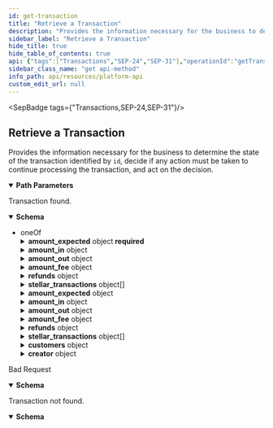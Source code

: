 ```yaml
---
id: get-transaction
title: "Retrieve a Transaction"
description: "Provides the information necessary for the business to determine the state of the transaction identified by `id`, decide if any action must be taken to continue processing the transaction, and act on the decision."
sidebar_label: "Retrieve a Transaction"
hide_title: true
hide_table_of_contents: true
api: {"tags":["Transactions","SEP-24","SEP-31"],"operationId":"getTransaction","description":"Provides the information necessary for the business to determine the state of the transaction identified by `id`, decide if any action must be taken to continue processing the transaction, and act on the decision.","parameters":[{"in":"path","name":"id","required":true,"schema":{"type":"string"}}],"responses":{"200":{"description":"Transaction found.","content":{"application/json":{"schema":{"oneOf":[{"type":"object","required":["id","sep","kind","status","amount_expected","destination_account","started_at"],"properties":{"id":{"type":"string"},"sep":{"type":"string","enum":["24"]},"kind":{"type":"string","enum":["deposit","withdrawal"]},"status":{"type":"string","description":"Possible status value for SEP-24 transactions","enum":["incomplete","completed","refunded","expired","error","pending_stellar","pending_external","pending_user_transfer_start","pending_user_transfer_complete","pending_anchor","pending_trust","pending_user","no_market","too_small","too_large"],"title":"StatusSEP24"},"amount_expected":{"type":"object","required":["amount","asset"],"properties":{"amount":{"type":"string"},"asset":{"type":"string"}},"title":"Amount"},"amount_in":{"type":"object","required":["amount","asset"],"properties":{"amount":{"type":"string"},"asset":{"type":"string"}},"title":"Amount"},"amount_out":{"type":"object","required":["amount","asset"],"properties":{"amount":{"type":"string"},"asset":{"type":"string"}},"title":"Amount"},"amount_fee":{"type":"object","required":["amount","asset"],"properties":{"amount":{"type":"string"},"asset":{"type":"string"}},"title":"Amount"},"started_at":{"type":"string","format":"date-time"},"updated_at":{"type":"string","format":"date-time"},"completed_at":{"type":"string","format":"date-time"},"transfer_received_at":{"type":"string","format":"date-time"},"message":{"type":"string"},"refunds":{"type":"object","properties":{"amount_refunded":{"type":"object","required":["amount","asset"],"properties":{"amount":{"type":"string"},"asset":{"type":"string"}},"title":"Amount"},"amount_fee":{"type":"object","required":["amount","asset"],"properties":{"amount":{"type":"string"},"asset":{"type":"string"}},"title":"Amount"},"payments":{"type":"array","items":{"type":"object","properties":{"id":{"type":"string"},"id_type":{"type":"string","enum":["stellar","external"]},"amount":{"type":"object","required":["amount","asset"],"properties":{"amount":{"type":"string"},"asset":{"type":"string"}},"title":"Amount"},"fee":{"type":"object","required":["amount","asset"],"properties":{"amount":{"type":"string"},"asset":{"type":"string"}},"title":"Amount"},"requested_at":{"type":"string","format":"date-time"},"refunded_at":{"type":"string","format":"date-time"}}}}},"title":"Refunds"},"stellar_transactions":{"type":"array","items":{"type":"object","required":["id","created_at","envelope","payments"],"properties":{"id":{"type":"string","description":"The ID of the transaction in the Stellar network."},"memo":{"type":"string","description":"The memo of the transaction in the Stellar network."},"memo_type":{"type":"string","description":"The memo type of the transaction in the Stellar network. Should be present if memo is not null.","enum":["text","hash","id"]},"created_at":{"type":"string","format":"date-time","description":"The time the transaction was registered in the Stellar network."},"envelope":{"type":"string","description":"The transaction envelope, containing all the transaction information."},"payments":{"type":"array","items":{"type":"object","required":["id","payment_type","source_account","destination_account","amount"],"properties":{"id":{"type":"string","description":"The ID of the payment in the Stellar Network."},"payment_type":{"type":"string","description":"The type of payment in the Stellar Network.","enum":["payment","path_payment"],"default":"payment"},"source_account":{"type":"string","description":"The account being debited in the Stellar Network."},"destination_account":{"type":"string","description":"The account being credited in the Stellar Network."},"amount":{"type":"object","required":["amount","asset"],"properties":{"amount":{"type":"string"},"asset":{"type":"string"}},"title":"Amount"}}}}},"title":"StellarTransaction"}},"source_account":{"type":"string"},"destination_account":{"type":"string"},"external_transaction_id":{"type":"string"},"memo":{"type":"string"},"memo_type":{"type":"string","description":"The memo type of the transaction in the Stellar network. Should be present if memo is not null.","enum":["text id hash"],"title":"MemoType"}},"title":"TransactionSEP24"},{"type":"object","required":["id","sep","kind","status","started_at"],"properties":{"id":{"type":"string"},"sep":{"type":"string","enum":["31"]},"kind":{"type":"string","enum":["receive"]},"status":{"type":"string","description":"Possible status value for SEP-31 transactions","enum":["incomplete","completed","refunded","expired","error","pending_stellar","pending_external","pending_sender","pending_receiver","pending_transaction_info_update","pending_customer_info_update"],"title":"StatusSEP31"},"amount_expected":{"type":"object","required":["amount","asset"],"properties":{"amount":{"type":"string"},"asset":{"type":"string"}},"title":"Amount"},"amount_in":{"type":"object","required":["amount","asset"],"properties":{"amount":{"type":"string"},"asset":{"type":"string"}},"title":"Amount"},"amount_out":{"type":"object","required":["amount","asset"],"properties":{"amount":{"type":"string"},"asset":{"type":"string"}},"title":"Amount"},"amount_fee":{"type":"object","required":["amount","asset"],"properties":{"amount":{"type":"string"},"asset":{"type":"string"}},"title":"Amount"},"quote_id":{"type":"string"},"started_at":{"type":"string","format":"date-time"},"updated_at":{"type":"string","format":"date-time"},"completed_at":{"type":"string","format":"date-time"},"transfer_received_at":{"type":"string","format":"date-time"},"message":{"type":"string"},"refunds":{"type":"object","properties":{"amount_refunded":{"type":"object","required":["amount","asset"],"properties":{"amount":{"type":"string"},"asset":{"type":"string"}},"title":"Amount"},"amount_fee":{"type":"object","required":["amount","asset"],"properties":{"amount":{"type":"string"},"asset":{"type":"string"}},"title":"Amount"},"payments":{"type":"array","items":{"type":"object","properties":{"id":{"type":"string"},"id_type":{"type":"string","enum":["stellar","external"]},"amount":{"type":"object","required":["amount","asset"],"properties":{"amount":{"type":"string"},"asset":{"type":"string"}},"title":"Amount"},"fee":{"type":"object","required":["amount","asset"],"properties":{"amount":{"type":"string"},"asset":{"type":"string"}},"title":"Amount"},"requested_at":{"type":"string","format":"date-time"},"refunded_at":{"type":"string","format":"date-time"}}}}},"title":"Refunds"},"stellar_transactions":{"type":"array","items":{"type":"object","required":["id","created_at","envelope","payments"],"properties":{"id":{"type":"string","description":"The ID of the transaction in the Stellar network."},"memo":{"type":"string","description":"The memo of the transaction in the Stellar network."},"memo_type":{"type":"string","description":"The memo type of the transaction in the Stellar network. Should be present if memo is not null.","enum":["text","hash","id"]},"created_at":{"type":"string","format":"date-time","description":"The time the transaction was registered in the Stellar network."},"envelope":{"type":"string","description":"The transaction envelope, containing all the transaction information."},"payments":{"type":"array","items":{"type":"object","required":["id","payment_type","source_account","destination_account","amount"],"properties":{"id":{"type":"string","description":"The ID of the payment in the Stellar Network."},"payment_type":{"type":"string","description":"The type of payment in the Stellar Network.","enum":["payment","path_payment"],"default":"payment"},"source_account":{"type":"string","description":"The account being debited in the Stellar Network."},"destination_account":{"type":"string","description":"The account being credited in the Stellar Network."},"amount":{"type":"object","required":["amount","asset"],"properties":{"amount":{"type":"string"},"asset":{"type":"string"}},"title":"Amount"}}}}},"title":"StellarTransaction"}},"external_transaction_id":{"type":"string"},"customers":{"type":"object","description":"The Identification info of the sending and receiving customers. If they were created through [SEP-12](https://stellar.org/protocol/sep-12),\nthis object should contain the SEP-12 customer `id`. Otherwise, the `account` address of the customer.\n","properties":{"sender":{"type":"object","description":"StellarId's are objects that identify end-users and SEP-31 Sending Anchors, but not SEP-31 Receiving Anchors.\n\nFor a SEP-12 customer, the `id` field should be sufficient to fully identify the customer in the business' Backend.\n\nFor a SEP-31 Sending Anchor, the `account` field should be used.\n","properties":{"id":{"type":"string","description":"The `id` of the customer registered through SEP-12."},"account":{"type":"string","description":"Either the Stellar account or Muxed account address of the on-chain entity."}},"title":"StellarId"},"receiver":{"type":"object","description":"StellarId's are objects that identify end-users and SEP-31 Sending Anchors, but not SEP-31 Receiving Anchors.\n\nFor a SEP-12 customer, the `id` field should be sufficient to fully identify the customer in the business' Backend.\n\nFor a SEP-31 Sending Anchor, the `account` field should be used.\n","properties":{"id":{"type":"string","description":"The `id` of the customer registered through SEP-12."},"account":{"type":"string","description":"Either the Stellar account or Muxed account address of the on-chain entity."}},"title":"StellarId"}}},"creator":{"type":"object","description":"StellarId's are objects that identify end-users and SEP-31 Sending Anchors, but not SEP-31 Receiving Anchors.\n\nFor a SEP-12 customer, the `id` field should be sufficient to fully identify the customer in the business' Backend.\n\nFor a SEP-31 Sending Anchor, the `account` field should be used.\n","properties":{"id":{"type":"string","description":"The `id` of the customer registered through SEP-12."},"account":{"type":"string","description":"Either the Stellar account or Muxed account address of the on-chain entity."}},"title":"StellarId"}},"title":"TransactionSEP31"}]}}}},"400":{"description":"Bad Request","content":{"application/json":{"schema":{"type":"object","properties":{"error":{"type":"string"},"id":{"type":"string"}},"required":["error"],"title":"Error"}}}},"404":{"description":"Transaction not found.","content":{"application/json":{"schema":{"type":"object","properties":{"error":{"type":"string"},"id":{"type":"string"}},"required":["error"],"title":"Error"}}}}},"method":"get","path":"/transactions/{id}","info":{"version":"2.0.0","title":"Platform API"},"postman":{"name":"Retrieve a Transaction","description":{"content":"Provides the information necessary for the business to determine the state of the transaction identified by `id`, decide if any action must be taken to continue processing the transaction, and act on the decision.","type":"text/plain"},"url":{"path":["transactions",":id"],"host":["{{baseUrl}}"],"query":[],"variable":[{"disabled":false,"description":{"content":"(Required) ","type":"text/plain"},"type":"any","value":"","key":"id"}]},"header":[{"key":"Accept","value":"application/json"}],"method":"GET"}}
sidebar_class_name: "get api-method"
info_path: api/resources/platform-api
custom_edit_url: null
---
```



<SepBadge tags={"Transactions,SEP-24,SEP-31"}/>


## Retrieve a Transaction



Provides the information necessary for the business to determine the state of the transaction identified by `id`, decide if any action must be taken to continue processing the transaction, and act on the decision.

<details style={{"marginBottom":"1rem"}} data-collapsed={false} open={true}><summary style={{}}><strong>Path Parameters</strong></summary><div><ul><ParamsItem className={"paramsItem"} param={{"in":"path","name":"id","required":true,"schema":{"type":"string"}}}></ParamsItem></ul></div></details><div><ApiTabs><TabItem label={"200"} value={"200"}><div>

Transaction found.

</div><div><MimeTabs schemaType={"response"}><TabItem label={"application/json"} value={"application/json"}><SchemaTabs><TabItem label={"Schema"} value={"Schema"}><details style={{}} data-collapsed={false} open={true}><summary style={{"textAlign":"left"}}><strong>Schema</strong></summary><div style={{"textAlign":"left","marginLeft":"1rem"}}></div><ul style={{"marginLeft":"1rem"}}><li><span className={"badge badge--info"}>oneOf</span><SchemaTabs><TabItem label={"TransactionSEP24"} value={"0-item-properties"}><SchemaItem collapsible={false} name={"id"} required={true} schemaName={"string"} qualifierMessage={undefined} schema={{"type":"string"}}></SchemaItem><SchemaItem collapsible={false} name={"sep"} required={true} schemaName={"string"} qualifierMessage={"**Possible values:** [`24`]"} schema={{"type":"string","enum":["24"]}}></SchemaItem><SchemaItem collapsible={false} name={"kind"} required={true} schemaName={"string"} qualifierMessage={"**Possible values:** [`deposit`, `withdrawal`]"} schema={{"type":"string","enum":["deposit","withdrawal"]}}></SchemaItem><SchemaItem collapsible={false} name={"status"} required={true} schemaName={"StatusSEP24"} qualifierMessage={"**Possible values:** [`incomplete`, `completed`, `refunded`, `expired`, `error`, `pending_stellar`, `pending_external`, `pending_user_transfer_start`, `pending_user_transfer_complete`, `pending_anchor`, `pending_trust`, `pending_user`, `no_market`, `too_small`, `too_large`]"} schema={{"type":"string","description":"Possible status value for SEP-24 transactions","enum":["incomplete","completed","refunded","expired","error","pending_stellar","pending_external","pending_user_transfer_start","pending_user_transfer_complete","pending_anchor","pending_trust","pending_user","no_market","too_small","too_large"],"title":"StatusSEP24"}}></SchemaItem><SchemaItem collapsible={true} className={"schemaItem"}><details style={{}}><summary style={{}}><strong>amount_expected</strong><span style={{"opacity":"0.6"}}> object</span><strong style={{"fontSize":"var(--ifm-code-font-size)","color":"var(--openapi-required)"}}> required</strong></summary><div style={{"marginLeft":"1rem"}}><SchemaItem collapsible={false} name={"amount"} required={true} schemaName={"string"} qualifierMessage={undefined} schema={{"type":"string"}}></SchemaItem><SchemaItem collapsible={false} name={"asset"} required={true} schemaName={"string"} qualifierMessage={undefined} schema={{"type":"string"}}></SchemaItem></div></details></SchemaItem><SchemaItem collapsible={true} className={"schemaItem"}><details style={{}}><summary style={{}}><strong>amount_in</strong><span style={{"opacity":"0.6"}}> object</span></summary><div style={{"marginLeft":"1rem"}}><SchemaItem collapsible={false} name={"amount"} required={true} schemaName={"string"} qualifierMessage={undefined} schema={{"type":"string"}}></SchemaItem><SchemaItem collapsible={false} name={"asset"} required={true} schemaName={"string"} qualifierMessage={undefined} schema={{"type":"string"}}></SchemaItem></div></details></SchemaItem><SchemaItem collapsible={true} className={"schemaItem"}><details style={{}}><summary style={{}}><strong>amount_out</strong><span style={{"opacity":"0.6"}}> object</span></summary><div style={{"marginLeft":"1rem"}}><SchemaItem collapsible={false} name={"amount"} required={true} schemaName={"string"} qualifierMessage={undefined} schema={{"type":"string"}}></SchemaItem><SchemaItem collapsible={false} name={"asset"} required={true} schemaName={"string"} qualifierMessage={undefined} schema={{"type":"string"}}></SchemaItem></div></details></SchemaItem><SchemaItem collapsible={true} className={"schemaItem"}><details style={{}}><summary style={{}}><strong>amount_fee</strong><span style={{"opacity":"0.6"}}> object</span></summary><div style={{"marginLeft":"1rem"}}><SchemaItem collapsible={false} name={"amount"} required={true} schemaName={"string"} qualifierMessage={undefined} schema={{"type":"string"}}></SchemaItem><SchemaItem collapsible={false} name={"asset"} required={true} schemaName={"string"} qualifierMessage={undefined} schema={{"type":"string"}}></SchemaItem></div></details></SchemaItem><SchemaItem collapsible={false} name={"started_at"} required={true} schemaName={"date-time"} qualifierMessage={undefined} schema={{"type":"string","format":"date-time"}}></SchemaItem><SchemaItem collapsible={false} name={"updated_at"} required={false} schemaName={"date-time"} qualifierMessage={undefined} schema={{"type":"string","format":"date-time"}}></SchemaItem><SchemaItem collapsible={false} name={"completed_at"} required={false} schemaName={"date-time"} qualifierMessage={undefined} schema={{"type":"string","format":"date-time"}}></SchemaItem><SchemaItem collapsible={false} name={"transfer_received_at"} required={false} schemaName={"date-time"} qualifierMessage={undefined} schema={{"type":"string","format":"date-time"}}></SchemaItem><SchemaItem collapsible={false} name={"message"} required={false} schemaName={"string"} qualifierMessage={undefined} schema={{"type":"string"}}></SchemaItem><SchemaItem collapsible={true} className={"schemaItem"}><details style={{}}><summary style={{}}><strong>refunds</strong><span style={{"opacity":"0.6"}}> object</span></summary><div style={{"marginLeft":"1rem"}}><SchemaItem collapsible={true} className={"schemaItem"}><details style={{}}><summary style={{}}><strong>amount_refunded</strong><span style={{"opacity":"0.6"}}> object</span></summary><div style={{"marginLeft":"1rem"}}><SchemaItem collapsible={false} name={"amount"} required={true} schemaName={"string"} qualifierMessage={undefined} schema={{"type":"string"}}></SchemaItem><SchemaItem collapsible={false} name={"asset"} required={true} schemaName={"string"} qualifierMessage={undefined} schema={{"type":"string"}}></SchemaItem></div></details></SchemaItem><SchemaItem collapsible={true} className={"schemaItem"}><details style={{}}><summary style={{}}><strong>amount_fee</strong><span style={{"opacity":"0.6"}}> object</span></summary><div style={{"marginLeft":"1rem"}}><SchemaItem collapsible={false} name={"amount"} required={true} schemaName={"string"} qualifierMessage={undefined} schema={{"type":"string"}}></SchemaItem><SchemaItem collapsible={false} name={"asset"} required={true} schemaName={"string"} qualifierMessage={undefined} schema={{"type":"string"}}></SchemaItem></div></details></SchemaItem><SchemaItem collapsible={true} className={"schemaItem"}><details style={{}}><summary style={{}}><strong>payments</strong><span style={{"opacity":"0.6"}}> object[]</span></summary><div style={{"marginLeft":"1rem"}}><li><div style={{"fontSize":"var(--ifm-code-font-size)","opacity":"0.6","marginLeft":"-.5rem","paddingBottom":".5rem"}}>Array [</div></li><SchemaItem collapsible={false} name={"id"} required={false} schemaName={"string"} qualifierMessage={undefined} schema={{"type":"string"}}></SchemaItem><SchemaItem collapsible={false} name={"id_type"} required={false} schemaName={"string"} qualifierMessage={"**Possible values:** [`stellar`, `external`]"} schema={{"type":"string","enum":["stellar","external"]}}></SchemaItem><SchemaItem collapsible={true} className={"schemaItem"}><details style={{}}><summary style={{}}><strong>amount</strong><span style={{"opacity":"0.6"}}> object</span></summary><div style={{"marginLeft":"1rem"}}><SchemaItem collapsible={false} name={"amount"} required={true} schemaName={"string"} qualifierMessage={undefined} schema={{"type":"string"}}></SchemaItem><SchemaItem collapsible={false} name={"asset"} required={true} schemaName={"string"} qualifierMessage={undefined} schema={{"type":"string"}}></SchemaItem></div></details></SchemaItem><SchemaItem collapsible={true} className={"schemaItem"}><details style={{}}><summary style={{}}><strong>fee</strong><span style={{"opacity":"0.6"}}> object</span></summary><div style={{"marginLeft":"1rem"}}><SchemaItem collapsible={false} name={"amount"} required={true} schemaName={"string"} qualifierMessage={undefined} schema={{"type":"string"}}></SchemaItem><SchemaItem collapsible={false} name={"asset"} required={true} schemaName={"string"} qualifierMessage={undefined} schema={{"type":"string"}}></SchemaItem></div></details></SchemaItem><SchemaItem collapsible={false} name={"requested_at"} required={false} schemaName={"date-time"} qualifierMessage={undefined} schema={{"type":"string","format":"date-time"}}></SchemaItem><SchemaItem collapsible={false} name={"refunded_at"} required={false} schemaName={"date-time"} qualifierMessage={undefined} schema={{"type":"string","format":"date-time"}}></SchemaItem><li><div style={{"fontSize":"var(--ifm-code-font-size)","opacity":"0.6","marginLeft":"-.5rem"}}>]</div></li></div></details></SchemaItem></div></details></SchemaItem><SchemaItem collapsible={true} className={"schemaItem"}><details style={{}}><summary style={{}}><strong>stellar_transactions</strong><span style={{"opacity":"0.6"}}> object[]</span></summary><div style={{"marginLeft":"1rem"}}><li><div style={{"fontSize":"var(--ifm-code-font-size)","opacity":"0.6","marginLeft":"-.5rem","paddingBottom":".5rem"}}>Array [</div></li><SchemaItem collapsible={false} name={"id"} required={true} schemaName={"string"} qualifierMessage={undefined} schema={{"type":"string","description":"The ID of the transaction in the Stellar network."}}></SchemaItem><SchemaItem collapsible={false} name={"memo"} required={false} schemaName={"string"} qualifierMessage={undefined} schema={{"type":"string","description":"The memo of the transaction in the Stellar network."}}></SchemaItem><SchemaItem collapsible={false} name={"memo_type"} required={false} schemaName={"string"} qualifierMessage={"**Possible values:** [`text`, `hash`, `id`]"} schema={{"type":"string","description":"The memo type of the transaction in the Stellar network. Should be present if memo is not null.","enum":["text","hash","id"]}}></SchemaItem><SchemaItem collapsible={false} name={"created_at"} required={true} schemaName={"date-time"} qualifierMessage={undefined} schema={{"type":"string","format":"date-time","description":"The time the transaction was registered in the Stellar network."}}></SchemaItem><SchemaItem collapsible={false} name={"envelope"} required={true} schemaName={"string"} qualifierMessage={undefined} schema={{"type":"string","description":"The transaction envelope, containing all the transaction information."}}></SchemaItem><SchemaItem collapsible={true} className={"schemaItem"}><details style={{}}><summary style={{}}><strong>payments</strong><span style={{"opacity":"0.6"}}> object[]</span><strong style={{"fontSize":"var(--ifm-code-font-size)","color":"var(--openapi-required)"}}> required</strong></summary><div style={{"marginLeft":"1rem"}}><li><div style={{"fontSize":"var(--ifm-code-font-size)","opacity":"0.6","marginLeft":"-.5rem","paddingBottom":".5rem"}}>Array [</div></li><SchemaItem collapsible={false} name={"id"} required={true} schemaName={"string"} qualifierMessage={undefined} schema={{"type":"string","description":"The ID of the payment in the Stellar Network."}}></SchemaItem><SchemaItem collapsible={false} name={"payment_type"} required={true} schemaName={"string"} qualifierMessage={"**Possible values:** [`payment`, `path_payment`]"} schema={{"type":"string","description":"The type of payment in the Stellar Network.","enum":["payment","path_payment"],"default":"payment"}}></SchemaItem><SchemaItem collapsible={false} name={"source_account"} required={true} schemaName={"string"} qualifierMessage={undefined} schema={{"type":"string","description":"The account being debited in the Stellar Network."}}></SchemaItem><SchemaItem collapsible={false} name={"destination_account"} required={true} schemaName={"string"} qualifierMessage={undefined} schema={{"type":"string","description":"The account being credited in the Stellar Network."}}></SchemaItem><SchemaItem collapsible={true} className={"schemaItem"}><details style={{}}><summary style={{}}><strong>amount</strong><span style={{"opacity":"0.6"}}> object</span><strong style={{"fontSize":"var(--ifm-code-font-size)","color":"var(--openapi-required)"}}> required</strong></summary><div style={{"marginLeft":"1rem"}}><SchemaItem collapsible={false} name={"amount"} required={true} schemaName={"string"} qualifierMessage={undefined} schema={{"type":"string"}}></SchemaItem><SchemaItem collapsible={false} name={"asset"} required={true} schemaName={"string"} qualifierMessage={undefined} schema={{"type":"string"}}></SchemaItem></div></details></SchemaItem><li><div style={{"fontSize":"var(--ifm-code-font-size)","opacity":"0.6","marginLeft":"-.5rem"}}>]</div></li></div></details></SchemaItem><li><div style={{"fontSize":"var(--ifm-code-font-size)","opacity":"0.6","marginLeft":"-.5rem"}}>]</div></li></div></details></SchemaItem><SchemaItem collapsible={false} name={"source_account"} required={false} schemaName={"string"} qualifierMessage={undefined} schema={{"type":"string"}}></SchemaItem><SchemaItem collapsible={false} name={"destination_account"} required={true} schemaName={"string"} qualifierMessage={undefined} schema={{"type":"string"}}></SchemaItem><SchemaItem collapsible={false} name={"external_transaction_id"} required={false} schemaName={"string"} qualifierMessage={undefined} schema={{"type":"string"}}></SchemaItem><SchemaItem collapsible={false} name={"memo"} required={false} schemaName={"string"} qualifierMessage={undefined} schema={{"type":"string"}}></SchemaItem><SchemaItem collapsible={false} name={"memo_type"} required={false} schemaName={"MemoType"} qualifierMessage={"**Possible values:** [`text id hash`]"} schema={{"type":"string","description":"The memo type of the transaction in the Stellar network. Should be present if memo is not null.","enum":["text id hash"],"title":"MemoType"}}></SchemaItem></TabItem><TabItem label={"TransactionSEP31"} value={"1-item-properties"}><SchemaItem collapsible={false} name={"id"} required={true} schemaName={"string"} qualifierMessage={undefined} schema={{"type":"string"}}></SchemaItem><SchemaItem collapsible={false} name={"sep"} required={true} schemaName={"string"} qualifierMessage={"**Possible values:** [`31`]"} schema={{"type":"string","enum":["31"]}}></SchemaItem><SchemaItem collapsible={false} name={"kind"} required={true} schemaName={"string"} qualifierMessage={"**Possible values:** [`receive`]"} schema={{"type":"string","enum":["receive"]}}></SchemaItem><SchemaItem collapsible={false} name={"status"} required={true} schemaName={"StatusSEP31"} qualifierMessage={"**Possible values:** [`incomplete`, `completed`, `refunded`, `expired`, `error`, `pending_stellar`, `pending_external`, `pending_sender`, `pending_receiver`, `pending_transaction_info_update`, `pending_customer_info_update`]"} schema={{"type":"string","description":"Possible status value for SEP-31 transactions","enum":["incomplete","completed","refunded","expired","error","pending_stellar","pending_external","pending_sender","pending_receiver","pending_transaction_info_update","pending_customer_info_update"],"title":"StatusSEP31"}}></SchemaItem><SchemaItem collapsible={true} className={"schemaItem"}><details style={{}}><summary style={{}}><strong>amount_expected</strong><span style={{"opacity":"0.6"}}> object</span></summary><div style={{"marginLeft":"1rem"}}><SchemaItem collapsible={false} name={"amount"} required={true} schemaName={"string"} qualifierMessage={undefined} schema={{"type":"string"}}></SchemaItem><SchemaItem collapsible={false} name={"asset"} required={true} schemaName={"string"} qualifierMessage={undefined} schema={{"type":"string"}}></SchemaItem></div></details></SchemaItem><SchemaItem collapsible={true} className={"schemaItem"}><details style={{}}><summary style={{}}><strong>amount_in</strong><span style={{"opacity":"0.6"}}> object</span></summary><div style={{"marginLeft":"1rem"}}><SchemaItem collapsible={false} name={"amount"} required={true} schemaName={"string"} qualifierMessage={undefined} schema={{"type":"string"}}></SchemaItem><SchemaItem collapsible={false} name={"asset"} required={true} schemaName={"string"} qualifierMessage={undefined} schema={{"type":"string"}}></SchemaItem></div></details></SchemaItem><SchemaItem collapsible={true} className={"schemaItem"}><details style={{}}><summary style={{}}><strong>amount_out</strong><span style={{"opacity":"0.6"}}> object</span></summary><div style={{"marginLeft":"1rem"}}><SchemaItem collapsible={false} name={"amount"} required={true} schemaName={"string"} qualifierMessage={undefined} schema={{"type":"string"}}></SchemaItem><SchemaItem collapsible={false} name={"asset"} required={true} schemaName={"string"} qualifierMessage={undefined} schema={{"type":"string"}}></SchemaItem></div></details></SchemaItem><SchemaItem collapsible={true} className={"schemaItem"}><details style={{}}><summary style={{}}><strong>amount_fee</strong><span style={{"opacity":"0.6"}}> object</span></summary><div style={{"marginLeft":"1rem"}}><SchemaItem collapsible={false} name={"amount"} required={true} schemaName={"string"} qualifierMessage={undefined} schema={{"type":"string"}}></SchemaItem><SchemaItem collapsible={false} name={"asset"} required={true} schemaName={"string"} qualifierMessage={undefined} schema={{"type":"string"}}></SchemaItem></div></details></SchemaItem><SchemaItem collapsible={false} name={"quote_id"} required={false} schemaName={"string"} qualifierMessage={undefined} schema={{"type":"string"}}></SchemaItem><SchemaItem collapsible={false} name={"started_at"} required={true} schemaName={"date-time"} qualifierMessage={undefined} schema={{"type":"string","format":"date-time"}}></SchemaItem><SchemaItem collapsible={false} name={"updated_at"} required={false} schemaName={"date-time"} qualifierMessage={undefined} schema={{"type":"string","format":"date-time"}}></SchemaItem><SchemaItem collapsible={false} name={"completed_at"} required={false} schemaName={"date-time"} qualifierMessage={undefined} schema={{"type":"string","format":"date-time"}}></SchemaItem><SchemaItem collapsible={false} name={"transfer_received_at"} required={false} schemaName={"date-time"} qualifierMessage={undefined} schema={{"type":"string","format":"date-time"}}></SchemaItem><SchemaItem collapsible={false} name={"message"} required={false} schemaName={"string"} qualifierMessage={undefined} schema={{"type":"string"}}></SchemaItem><SchemaItem collapsible={true} className={"schemaItem"}><details style={{}}><summary style={{}}><strong>refunds</strong><span style={{"opacity":"0.6"}}> object</span></summary><div style={{"marginLeft":"1rem"}}><SchemaItem collapsible={true} className={"schemaItem"}><details style={{}}><summary style={{}}><strong>amount_refunded</strong><span style={{"opacity":"0.6"}}> object</span></summary><div style={{"marginLeft":"1rem"}}><SchemaItem collapsible={false} name={"amount"} required={true} schemaName={"string"} qualifierMessage={undefined} schema={{"type":"string"}}></SchemaItem><SchemaItem collapsible={false} name={"asset"} required={true} schemaName={"string"} qualifierMessage={undefined} schema={{"type":"string"}}></SchemaItem></div></details></SchemaItem><SchemaItem collapsible={true} className={"schemaItem"}><details style={{}}><summary style={{}}><strong>amount_fee</strong><span style={{"opacity":"0.6"}}> object</span></summary><div style={{"marginLeft":"1rem"}}><SchemaItem collapsible={false} name={"amount"} required={true} schemaName={"string"} qualifierMessage={undefined} schema={{"type":"string"}}></SchemaItem><SchemaItem collapsible={false} name={"asset"} required={true} schemaName={"string"} qualifierMessage={undefined} schema={{"type":"string"}}></SchemaItem></div></details></SchemaItem><SchemaItem collapsible={true} className={"schemaItem"}><details style={{}}><summary style={{}}><strong>payments</strong><span style={{"opacity":"0.6"}}> object[]</span></summary><div style={{"marginLeft":"1rem"}}><li><div style={{"fontSize":"var(--ifm-code-font-size)","opacity":"0.6","marginLeft":"-.5rem","paddingBottom":".5rem"}}>Array [</div></li><SchemaItem collapsible={false} name={"id"} required={false} schemaName={"string"} qualifierMessage={undefined} schema={{"type":"string"}}></SchemaItem><SchemaItem collapsible={false} name={"id_type"} required={false} schemaName={"string"} qualifierMessage={"**Possible values:** [`stellar`, `external`]"} schema={{"type":"string","enum":["stellar","external"]}}></SchemaItem><SchemaItem collapsible={true} className={"schemaItem"}><details style={{}}><summary style={{}}><strong>amount</strong><span style={{"opacity":"0.6"}}> object</span></summary><div style={{"marginLeft":"1rem"}}><SchemaItem collapsible={false} name={"amount"} required={true} schemaName={"string"} qualifierMessage={undefined} schema={{"type":"string"}}></SchemaItem><SchemaItem collapsible={false} name={"asset"} required={true} schemaName={"string"} qualifierMessage={undefined} schema={{"type":"string"}}></SchemaItem></div></details></SchemaItem><SchemaItem collapsible={true} className={"schemaItem"}><details style={{}}><summary style={{}}><strong>fee</strong><span style={{"opacity":"0.6"}}> object</span></summary><div style={{"marginLeft":"1rem"}}><SchemaItem collapsible={false} name={"amount"} required={true} schemaName={"string"} qualifierMessage={undefined} schema={{"type":"string"}}></SchemaItem><SchemaItem collapsible={false} name={"asset"} required={true} schemaName={"string"} qualifierMessage={undefined} schema={{"type":"string"}}></SchemaItem></div></details></SchemaItem><SchemaItem collapsible={false} name={"requested_at"} required={false} schemaName={"date-time"} qualifierMessage={undefined} schema={{"type":"string","format":"date-time"}}></SchemaItem><SchemaItem collapsible={false} name={"refunded_at"} required={false} schemaName={"date-time"} qualifierMessage={undefined} schema={{"type":"string","format":"date-time"}}></SchemaItem><li><div style={{"fontSize":"var(--ifm-code-font-size)","opacity":"0.6","marginLeft":"-.5rem"}}>]</div></li></div></details></SchemaItem></div></details></SchemaItem><SchemaItem collapsible={true} className={"schemaItem"}><details style={{}}><summary style={{}}><strong>stellar_transactions</strong><span style={{"opacity":"0.6"}}> object[]</span></summary><div style={{"marginLeft":"1rem"}}><li><div style={{"fontSize":"var(--ifm-code-font-size)","opacity":"0.6","marginLeft":"-.5rem","paddingBottom":".5rem"}}>Array [</div></li><SchemaItem collapsible={false} name={"id"} required={true} schemaName={"string"} qualifierMessage={undefined} schema={{"type":"string","description":"The ID of the transaction in the Stellar network."}}></SchemaItem><SchemaItem collapsible={false} name={"memo"} required={false} schemaName={"string"} qualifierMessage={undefined} schema={{"type":"string","description":"The memo of the transaction in the Stellar network."}}></SchemaItem><SchemaItem collapsible={false} name={"memo_type"} required={false} schemaName={"string"} qualifierMessage={"**Possible values:** [`text`, `hash`, `id`]"} schema={{"type":"string","description":"The memo type of the transaction in the Stellar network. Should be present if memo is not null.","enum":["text","hash","id"]}}></SchemaItem><SchemaItem collapsible={false} name={"created_at"} required={true} schemaName={"date-time"} qualifierMessage={undefined} schema={{"type":"string","format":"date-time","description":"The time the transaction was registered in the Stellar network."}}></SchemaItem><SchemaItem collapsible={false} name={"envelope"} required={true} schemaName={"string"} qualifierMessage={undefined} schema={{"type":"string","description":"The transaction envelope, containing all the transaction information."}}></SchemaItem><SchemaItem collapsible={true} className={"schemaItem"}><details style={{}}><summary style={{}}><strong>payments</strong><span style={{"opacity":"0.6"}}> object[]</span><strong style={{"fontSize":"var(--ifm-code-font-size)","color":"var(--openapi-required)"}}> required</strong></summary><div style={{"marginLeft":"1rem"}}><li><div style={{"fontSize":"var(--ifm-code-font-size)","opacity":"0.6","marginLeft":"-.5rem","paddingBottom":".5rem"}}>Array [</div></li><SchemaItem collapsible={false} name={"id"} required={true} schemaName={"string"} qualifierMessage={undefined} schema={{"type":"string","description":"The ID of the payment in the Stellar Network."}}></SchemaItem><SchemaItem collapsible={false} name={"payment_type"} required={true} schemaName={"string"} qualifierMessage={"**Possible values:** [`payment`, `path_payment`]"} schema={{"type":"string","description":"The type of payment in the Stellar Network.","enum":["payment","path_payment"],"default":"payment"}}></SchemaItem><SchemaItem collapsible={false} name={"source_account"} required={true} schemaName={"string"} qualifierMessage={undefined} schema={{"type":"string","description":"The account being debited in the Stellar Network."}}></SchemaItem><SchemaItem collapsible={false} name={"destination_account"} required={true} schemaName={"string"} qualifierMessage={undefined} schema={{"type":"string","description":"The account being credited in the Stellar Network."}}></SchemaItem><SchemaItem collapsible={true} className={"schemaItem"}><details style={{}}><summary style={{}}><strong>amount</strong><span style={{"opacity":"0.6"}}> object</span><strong style={{"fontSize":"var(--ifm-code-font-size)","color":"var(--openapi-required)"}}> required</strong></summary><div style={{"marginLeft":"1rem"}}><SchemaItem collapsible={false} name={"amount"} required={true} schemaName={"string"} qualifierMessage={undefined} schema={{"type":"string"}}></SchemaItem><SchemaItem collapsible={false} name={"asset"} required={true} schemaName={"string"} qualifierMessage={undefined} schema={{"type":"string"}}></SchemaItem></div></details></SchemaItem><li><div style={{"fontSize":"var(--ifm-code-font-size)","opacity":"0.6","marginLeft":"-.5rem"}}>]</div></li></div></details></SchemaItem><li><div style={{"fontSize":"var(--ifm-code-font-size)","opacity":"0.6","marginLeft":"-.5rem"}}>]</div></li></div></details></SchemaItem><SchemaItem collapsible={false} name={"external_transaction_id"} required={false} schemaName={"string"} qualifierMessage={undefined} schema={{"type":"string"}}></SchemaItem><SchemaItem collapsible={true} className={"schemaItem"}><details style={{}}><summary style={{}}><strong>customers</strong><span style={{"opacity":"0.6"}}> object</span></summary><div style={{"marginLeft":"1rem"}}><div style={{"marginTop":".5rem","marginBottom":".5rem"}}>

The Identification info of the sending and receiving customers. If they were created through [SEP-12](https://stellar.org/protocol/sep-12),
this object should contain the SEP-12 customer `id`. Otherwise, the `account` address of the customer.


</div><SchemaItem collapsible={true} className={"schemaItem"}><details style={{}}><summary style={{}}><strong>sender</strong><span style={{"opacity":"0.6"}}> object</span></summary><div style={{"marginLeft":"1rem"}}><div style={{"marginTop":".5rem","marginBottom":".5rem"}}>

StellarId's are objects that identify end-users and SEP-31 Sending Anchors, but not SEP-31 Receiving Anchors.

For a SEP-12 customer, the `id` field should be sufficient to fully identify the customer in the business' Backend.

For a SEP-31 Sending Anchor, the `account` field should be used.


</div><SchemaItem collapsible={false} name={"id"} required={false} schemaName={"string"} qualifierMessage={undefined} schema={{"type":"string","description":"The `id` of the customer registered through SEP-12."}}></SchemaItem><SchemaItem collapsible={false} name={"account"} required={false} schemaName={"string"} qualifierMessage={undefined} schema={{"type":"string","description":"Either the Stellar account or Muxed account address of the on-chain entity."}}></SchemaItem></div></details></SchemaItem><SchemaItem collapsible={true} className={"schemaItem"}><details style={{}}><summary style={{}}><strong>receiver</strong><span style={{"opacity":"0.6"}}> object</span></summary><div style={{"marginLeft":"1rem"}}><div style={{"marginTop":".5rem","marginBottom":".5rem"}}>

StellarId's are objects that identify end-users and SEP-31 Sending Anchors, but not SEP-31 Receiving Anchors.

For a SEP-12 customer, the `id` field should be sufficient to fully identify the customer in the business' Backend.

For a SEP-31 Sending Anchor, the `account` field should be used.


</div><SchemaItem collapsible={false} name={"id"} required={false} schemaName={"string"} qualifierMessage={undefined} schema={{"type":"string","description":"The `id` of the customer registered through SEP-12."}}></SchemaItem><SchemaItem collapsible={false} name={"account"} required={false} schemaName={"string"} qualifierMessage={undefined} schema={{"type":"string","description":"Either the Stellar account or Muxed account address of the on-chain entity."}}></SchemaItem></div></details></SchemaItem></div></details></SchemaItem><SchemaItem collapsible={true} className={"schemaItem"}><details style={{}}><summary style={{}}><strong>creator</strong><span style={{"opacity":"0.6"}}> object</span></summary><div style={{"marginLeft":"1rem"}}><div style={{"marginTop":".5rem","marginBottom":".5rem"}}>

StellarId's are objects that identify end-users and SEP-31 Sending Anchors, but not SEP-31 Receiving Anchors.

For a SEP-12 customer, the `id` field should be sufficient to fully identify the customer in the business' Backend.

For a SEP-31 Sending Anchor, the `account` field should be used.


</div><SchemaItem collapsible={false} name={"id"} required={false} schemaName={"string"} qualifierMessage={undefined} schema={{"type":"string","description":"The `id` of the customer registered through SEP-12."}}></SchemaItem><SchemaItem collapsible={false} name={"account"} required={false} schemaName={"string"} qualifierMessage={undefined} schema={{"type":"string","description":"Either the Stellar account or Muxed account address of the on-chain entity."}}></SchemaItem></div></details></SchemaItem></TabItem></SchemaTabs></li></ul></details></TabItem><TabItem label={"Example (from schema)"} value={"Example (from schema)"}><ResponseSamples responseExample={"{\n  \"id\": \"string\",\n  \"sep\": \"24\",\n  \"kind\": \"deposit\",\n  \"status\": \"incomplete\",\n  \"amount_expected\": {\n    \"amount\": \"string\",\n    \"asset\": \"string\"\n  },\n  \"amount_in\": {\n    \"amount\": \"string\",\n    \"asset\": \"string\"\n  },\n  \"amount_out\": {\n    \"amount\": \"string\",\n    \"asset\": \"string\"\n  },\n  \"amount_fee\": {\n    \"amount\": \"string\",\n    \"asset\": \"string\"\n  },\n  \"started_at\": \"2023-05-10T22:31:26.399Z\",\n  \"updated_at\": \"2023-05-10T22:31:26.399Z\",\n  \"completed_at\": \"2023-05-10T22:31:26.399Z\",\n  \"transfer_received_at\": \"2023-05-10T22:31:26.399Z\",\n  \"message\": \"string\",\n  \"refunds\": {\n    \"amount_refunded\": {\n      \"amount\": \"string\",\n      \"asset\": \"string\"\n    },\n    \"amount_fee\": {\n      \"amount\": \"string\",\n      \"asset\": \"string\"\n    },\n    \"payments\": [\n      {\n        \"id\": \"string\",\n        \"id_type\": \"stellar\",\n        \"amount\": {\n          \"amount\": \"string\",\n          \"asset\": \"string\"\n        },\n        \"fee\": {\n          \"amount\": \"string\",\n          \"asset\": \"string\"\n        },\n        \"requested_at\": \"2023-05-10T22:31:26.399Z\",\n        \"refunded_at\": \"2023-05-10T22:31:26.399Z\"\n      }\n    ]\n  },\n  \"stellar_transactions\": [\n    {\n      \"id\": \"string\",\n      \"memo\": \"string\",\n      \"memo_type\": \"text\",\n      \"created_at\": \"2023-05-10T22:31:26.399Z\",\n      \"envelope\": \"string\",\n      \"payments\": [\n        {\n          \"id\": \"string\",\n          \"payment_type\": \"payment\",\n          \"source_account\": \"string\",\n          \"destination_account\": \"string\",\n          \"amount\": {\n            \"amount\": \"string\",\n            \"asset\": \"string\"\n          }\n        }\n      ]\n    }\n  ],\n  \"source_account\": \"string\",\n  \"destination_account\": \"string\",\n  \"external_transaction_id\": \"string\",\n  \"memo\": \"string\",\n  \"memo_type\": \"text id hash\"\n}"} language={"json"}></ResponseSamples></TabItem></SchemaTabs></TabItem></MimeTabs></div></TabItem><TabItem label={"400"} value={"400"}><div>

Bad Request

</div><div><MimeTabs schemaType={"response"}><TabItem label={"application/json"} value={"application/json"}><SchemaTabs><TabItem label={"Schema"} value={"Schema"}><details style={{}} data-collapsed={false} open={true}><summary style={{"textAlign":"left"}}><strong>Schema</strong></summary><div style={{"textAlign":"left","marginLeft":"1rem"}}></div><ul style={{"marginLeft":"1rem"}}><SchemaItem collapsible={false} name={"error"} required={true} schemaName={"string"} qualifierMessage={undefined} schema={{"type":"string"}}></SchemaItem><SchemaItem collapsible={false} name={"id"} required={false} schemaName={"string"} qualifierMessage={undefined} schema={{"type":"string"}}></SchemaItem></ul></details></TabItem><TabItem label={"Example (from schema)"} value={"Example (from schema)"}><ResponseSamples responseExample={"{\n  \"error\": \"string\",\n  \"id\": \"string\"\n}"} language={"json"}></ResponseSamples></TabItem></SchemaTabs></TabItem></MimeTabs></div></TabItem><TabItem label={"404"} value={"404"}><div>

Transaction not found.

</div><div><MimeTabs schemaType={"response"}><TabItem label={"application/json"} value={"application/json"}><SchemaTabs><TabItem label={"Schema"} value={"Schema"}><details style={{}} data-collapsed={false} open={true}><summary style={{"textAlign":"left"}}><strong>Schema</strong></summary><div style={{"textAlign":"left","marginLeft":"1rem"}}></div><ul style={{"marginLeft":"1rem"}}><SchemaItem collapsible={false} name={"error"} required={true} schemaName={"string"} qualifierMessage={undefined} schema={{"type":"string"}}></SchemaItem><SchemaItem collapsible={false} name={"id"} required={false} schemaName={"string"} qualifierMessage={undefined} schema={{"type":"string"}}></SchemaItem></ul></details></TabItem><TabItem label={"Example (from schema)"} value={"Example (from schema)"}><ResponseSamples responseExample={"{\n  \"error\": \"string\",\n  \"id\": \"string\"\n}"} language={"json"}></ResponseSamples></TabItem></SchemaTabs></TabItem></MimeTabs></div></TabItem></ApiTabs></div>
